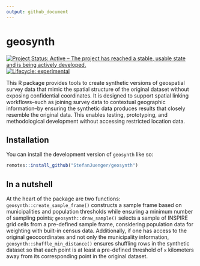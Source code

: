 ```yaml
---
output: github_document
---
```


# geosynth
<!-- badges: start -->
[![Project Status: Active – The project has reached a stable, usable state and is being actively developed.](https://www.repostatus.org/badges/latest/active.svg)](https://www.repostatus.org/#active)
[![Lifecycle: experimental](https://img.shields.io/badge/lifecycle-experimental-red.svg)](https://www.tidyverse.org/lifecycle/#experimental)
<!-- badges: end -->

This R package provides tools to create synthetic versions of geospatial survey data that mimic the spatial structure of the original dataset without exposing confidential coordinates. It is designed to support spatial linking workflows--such as joining survey data to contextual geographic information--by ensuring the synthetic data produces results that closely resemble the original data. This enables testing, prototyping, and methodological development without accessing restricted location data.

## Installation

You can install the development version of `geosynth` like so:

```r
remotes::install_github("StefanJuenger/geosynth")
```

## In a nutshell

At the heart of the package are two functions: `geosynth::create_sample_frame()` constructs a sample frame based on municipalities and population thresholds while ensuring a minimum number of sampling points; `geosynth::draw_sample()` selects a sample of INSPIRE grid cells from a pre-defined sample frame, considering population data for weighting with built-in census data. Additionally, if one has access to the original geocoordinates and not only the municipality information, `geosynth::shuffle_min_distance()` ensures shuffling rows in the synthetic dataset so that each point is at least a pre-defined threshold of `x` kilometers away from its corresponding point in the original dataset.

